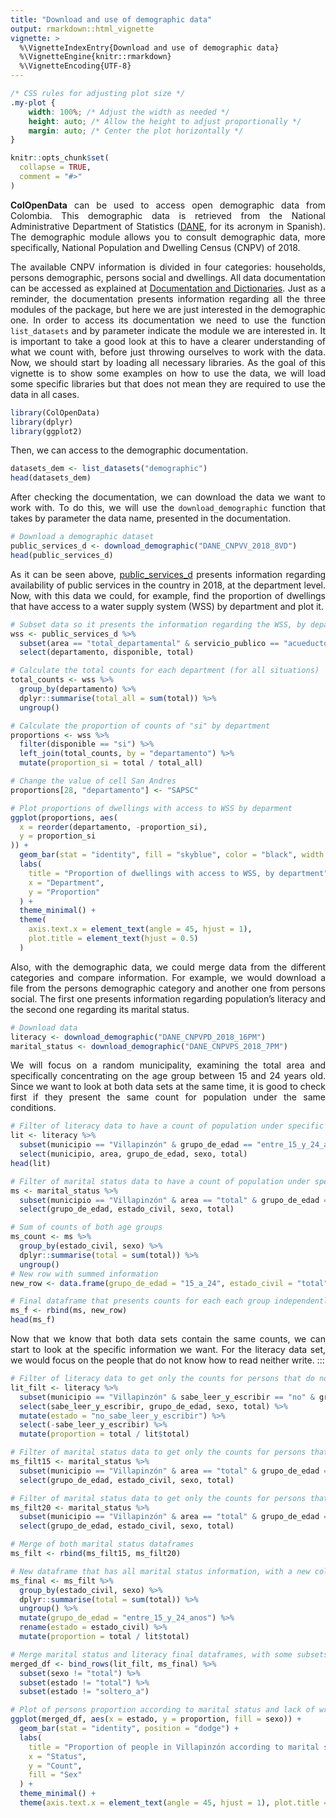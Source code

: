 ```yaml
---
title: "Download and use of demographic data"
output: rmarkdown::html_vignette
vignette: >
  %\VignetteIndexEntry{Download and use of demographic data}
  %\VignetteEngine{knitr::rmarkdown}
  %\VignetteEncoding{UTF-8}
---
```


```css
/* CSS rules for adjusting plot size */
.my-plot {
    width: 100%; /* Adjust the width as needed */
    height: auto; /* Allow the height to adjust proportionally */
    margin: auto; /* Center the plot horizontally */
}

```

```r
knitr::opts_chunk$set(
  collapse = TRUE,
  comment = "#>"
)
```

::: {style="text-align: justify;"}
**ColOpenData** can be used to access open demographic data from Colombia. This demographic data is retrieved from the National Administrative Department of Statistics ([DANE](https://www.dane.gov.co/index.php/estadisticas-por-tema), for its acronym in Spanish). The demographic module allows you to consult demographic data, more specifically, National Population and Dwelling Census (CNPV) of 2018.

The available CNPV information is divided in four categories: households, persons demographic, persons social and dwellings. All data documentation can be accessed as explained at [Documentation and Dictionaries](https://epiverse-trace.github.io/ColOpenData/articles/documentation_and_dictionaries.html). Just as a reminder, the documentation presents information regarding all the three modules of the package, but here we are just interested in the demographic one. In order to access its documentation we need to use the function `list_datasets` and by parameter indicate the module we are interested in. It is important to take a good look at this to have a clearer understanding of what we count with, before just throwing ourselves to work with the data. Now, we should start by loading all necessary libraries. As the goal of this vignette is to show some examples on how to use the data, we will load some specific libraries but that does not mean they are required to use the data in all cases.

```r
library(ColOpenData)
library(dplyr)
library(ggplot2)
```

Then, we can access to the demographic documentation.

```r
datasets_dem <- list_datasets("demographic")
head(datasets_dem)
```

After checking the documentation, we can download the data we want to work with. To do this, we will use the `download_demographic` function that takes by parameter the data name, presented in the documentation.
:::

```r
# Download a demographic dataset
public_services_d <- download_demographic("DANE_CNPVV_2018_8VD")
head(public_services_d)
```

::: {style="text-align: justify;"}
As it can be seen above, [public_services_d]{.underline} presents information regarding availability of public services in the country in 2018, at the department level. Now, with this data we could, for example, find the proportion of dwellings that have access to a water supply system (WSS) by department and plot it.
:::

```r
# Subset data so it presents the information regarding the WSS, by department
wss <- public_services_d %>%
  subset(area == "total_departamental" & servicio_publico == "acueducto") %>%
  select(departamento, disponible, total)

# Calculate the total counts for each department (for all situations)
total_counts <- wss %>%
  group_by(departamento) %>%
  dplyr::summarise(total_all = sum(total)) %>%
  ungroup()

# Calculate the proportion of counts of "si" by department
proportions <- wss %>%
  filter(disponible == "si") %>%
  left_join(total_counts, by = "departamento") %>%
  mutate(proportion_si = total / total_all)

# Change the value of cell San Andres
proportions[28, "departamento"] <- "SAPSC"

# Plot proportions of dwellings with access to WSS by deparment
ggplot(proportions, aes(
  x = reorder(departamento, -proportion_si),
  y = proportion_si
)) +
  geom_bar(stat = "identity", fill = "skyblue", color = "black", width = 0.6) +
  labs(
    title = "Proportion of dwellings with access to WSS, by department",
    x = "Department",
    y = "Proportion"
  ) +
  theme_minimal() +
  theme(
    axis.text.x = element_text(angle = 45, hjust = 1),
    plot.title = element_text(hjust = 0.5)
  )
```

::: {style="text-align: justify;"}
Also, with the demographic data, we could merge data from the different categories and compare information. For example, we would download a file from the persons demographic category and another one from persons social. The first one presents information regarding population's literacy and the second one regarding its marital status.
:::

```r
# Download data
literacy <- download_demographic("DANE_CNPVPD_2018_16PM")
marital_status <- download_demographic("DANE_CNPVPS_2018_7PM")
```

::: {style="text-align: justify;"}
We will focus on a random municipality, examining the total area and specifically concentrating on the age group between 15 and 24 years old. Since we want to look at both data sets at the same time, it is good to check first if they present the same count for population under the same conditions.
:::

```r
# Filter of literacy data to have a count of population under specific conditions
lit <- literacy %>%
  subset(municipio == "Villapinzón" & grupo_de_edad == "entre_15_y_24_anos" & area == "total" & sabe_leer_y_escribir == "total" & sexo == "total") %>%
  select(municipio, area, grupo_de_edad, sexo, total)
head(lit)

# Filter of marital status data to have a count of population under specific conditions
ms <- marital_status %>%
  subset(municipio == "Villapinzón" & area == "total" & grupo_de_edad == c("15_a_19", "20_a_24") & estado_civil == "total" & sexo == "total") %>%
  select(grupo_de_edad, estado_civil, sexo, total)

# Sum of counts of both age groups
ms_count <- ms %>%
  group_by(estado_civil, sexo) %>%
  dplyr::summarise(total = sum(total)) %>%
  ungroup()
# New row with summed information
new_row <- data.frame(grupo_de_edad = "15_a_24", estado_civil = "total", sexo = "total", total = ms_count$total)

# Final dataframe that presents counts for each each group independently, and together
ms_f <- rbind(ms, new_row)
head(ms_f)
```
::: {style="text-align: justify;"}
Now that we know that both data sets contain the same counts, we can start to look at the specific information we want. For the literacy data set, we would focus on the people that do not know how to read neither write. :::
:::
```r
# Filter of literacy data to get only the counts for persons that do not know how to read neither write, between 15 and 24 years old, in the total area of Villapinzon municipality
lit_filt <- literacy %>%
  subset(municipio == "Villapinzón" & sabe_leer_y_escribir == "no" & grupo_de_edad == "entre_15_y_24_anos" & area == "total") %>%
  select(sabe_leer_y_escribir, grupo_de_edad, sexo, total) %>%
  mutate(estado = "no_sabe_leer_y_escribir") %>%
  select(-sabe_leer_y_escribir) %>%
  mutate(proportion = total / lit$total)

# Filter of marital status data to get only the counts for persons that do not know how to read neither write, between 15 and 19 years old, in the total area of Villapinzon municipality
ms_filt15 <- marital_status %>%
  subset(municipio == "Villapinzón" & area == "total" & grupo_de_edad == "15_a_19") %>%
  select(grupo_de_edad, estado_civil, sexo, total)

# Filter of marital status data to get only the counts for persons that do not know how to read neither write, between 20 and 24 years old, in the total area of Villapinzon municipality
ms_filt20 <- marital_status %>%
  subset(municipio == "Villapinzón" & area == "total" & grupo_de_edad == "20_a_24") %>%
  select(grupo_de_edad, estado_civil, sexo, total)

# Merge of both marital status dataframes
ms_filt <- rbind(ms_filt15, ms_filt20)

# New dataframe that has all marital status information, with a new column that presents the proportion of persons according to its other columns
ms_final <- ms_filt %>%
  group_by(estado_civil, sexo) %>%
  dplyr::summarise(total = sum(total)) %>%
  ungroup() %>%
  mutate(grupo_de_edad = "entre_15_y_24_anos") %>%
  rename(estado = estado_civil) %>%
  mutate(proportion = total / lit$total)

# Merge marital status and literacy final dataframes, with some subsets to plot a better graph
merged_df <- bind_rows(lit_filt, ms_final) %>%
  subset(sexo != "total") %>%
  subset(estado != "total") %>%
  subset(estado != "soltero_a")

# Plot of persons proportion according to marital status and lack of writing and reading knowledge, by sex
ggplot(merged_df, aes(x = estado, y = proportion, fill = sexo)) +
  geom_bar(stat = "identity", position = "dodge") +
  labs(
    title = "Proportion of people in Villapinzón according to marital status and lack of writing and reading knowledge, by sex",
    x = "Status",
    y = "Count",
    fill = "Sex"
  ) +
  theme_minimal() +
  theme(axis.text.x = element_text(angle = 45, hjust = 1), plot.title = element_text(hjust = 0.5))
```
